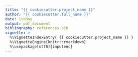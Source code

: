 ```yaml
---
title: "{{ cookiecutter.project_name }}"
author: "{{ cookiecutter.full_name }}"
date: \today
output: pdf_document
bibliography: references.bib
vignette: >
  %\VignetteIndexEntry{ {{ cookiecutter.project_name }} }
  %\VignetteEngine{knitr::rmarkdown}
  %\usepackage[utf8]{inputenc} 
---
```


